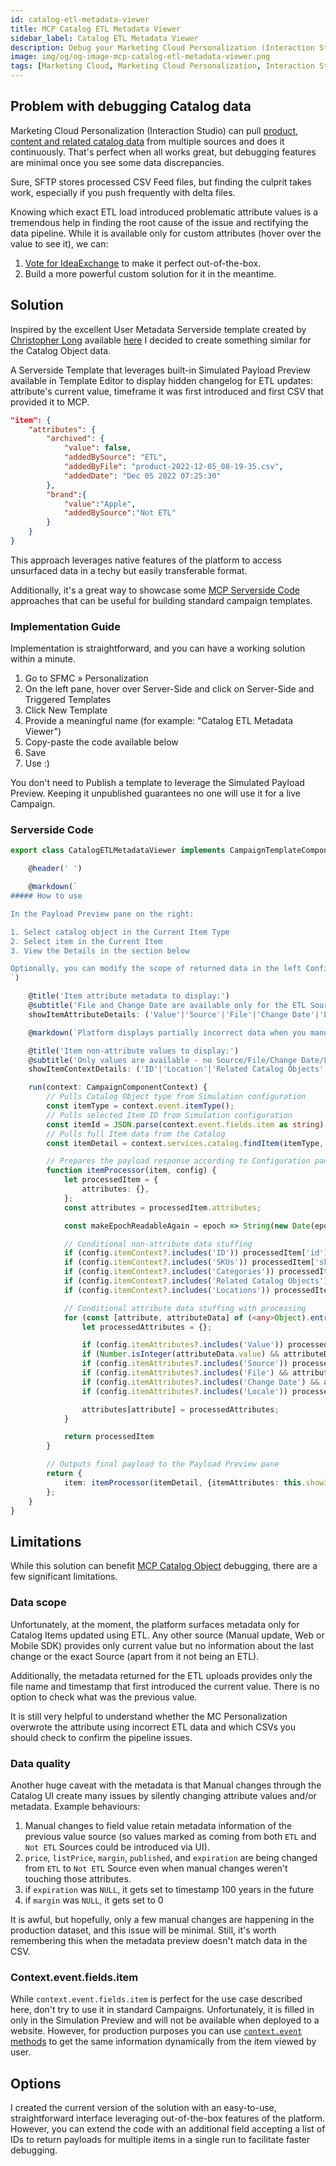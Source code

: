 ```yaml
---
id: catalog-etl-metadata-viewer
title: MCP Catalog ETL Metadata Viewer
sidebar_label: Catalog ETL Metadata Viewer
description: Debug your Marketing Cloud Personalization (Interaction Studio) Catalog Object Item attributes with the power of Serverside Code.
image: img/og/og-image-mcp-catalog-etl-metadata-viewer.png
tags: [Marketing Cloud, Marketing Cloud Personalization, Interaction Studio, TypeScript, Data Management]
---
```



<LeadText content="Debug your Marketing Cloud Personalization (Interaction Studio) Catalog Object Item attributes with the power of Serverside Code." />

## Problem with debugging Catalog data

Marketing Cloud Personalization (Interaction Studio) can pull [product, content and related catalog data](../mcp-catalog-architecture.mdx) from multiple sources and does it continuously. That's perfect when all works great, but debugging features are minimal once you see some data discrepancies.

Sure, SFTP stores processed CSV Feed files, but finding the culprit takes work, especially if you push frequently with delta files.

Knowing which exact ETL load introduced problematic attribute values is a tremendous help in finding the root cause of the issue and rectifying the data pipeline. While it is available only for custom attributes (hover over the value to see it), we can:

1. [Vote for IdeaExchange](https://ideas.salesforce.com/s/idea/a0B8W00000NWbmJUAT/full-mcp-catalog-metadata-visibility) to make it perfect out-of-the-box.
2. Build a more powerful custom solution for it in the meantime.

## Solution

Inspired by the excellent User Metadata Serverside template created by [Christopher Long](https://www.linkedin.com/in/christopherlong/) available [here](https://github.com/christopher-longSFDC/mcp/wiki/Serverside-Templates) I decided to create something similar for the Catalog Object data.

A Serverside Template that leverages built-in Simulated Payload Preview available in Template Editor to display hidden changelog for ETL updates: attribute's current value, timeframe it was first introduced and first CSV that provided it to MCP.

```json title="Example response"
"item": {
    "attributes": {
        "archived": {
            "value": false,
            "addedBySource": "ETL",
            "addedByFile": "product-2022-12-05_08-19-35.csv",
            "addedDate": "Dec 05 2022 07:25:30"
        },
        "brand":{
            "value":"Apple",
            "addedBySource":"Not ETL"
        }
    }
}
```

This approach leverages native features of the platform to access unsurfaced data in a techy but easily transferable format.

Additionally, it's a great way to showcase some [MCP Serverside Code](../mcp-serverside-code-basics.mdx) approaches that can be useful for building standard campaign templates.

### Implementation Guide

Implementation is straightforward, and you can have a working solution within a minute.

1. Go to SFMC » Personalization
2. On the left pane, hover over Server-Side and click on Server-Side and Triggered Templates
3. Click New Template
4. Provide a meaningful name (for example: "Catalog ETL Metadata Viewer")
5. Copy-paste the code available below
6. Save
7. Use :)

You don't need to Publish a template to leverage the Simulated Payload Preview. Keeping it unpublished guarantees no one will use it for a live Campaign.

### Serverside Code

```ts
export class CatalogETLMetadataViewer implements CampaignTemplateComponent {

    @header(' ')

    @markdown(`
##### How to use

In the Payload Preview pane on the right:

1. Select catalog object in the Current Item Type
2. Select item in the Current Item
3. View the Details in the section below

Optionally, you can modify the scope of returned data in the left Configuration pane.
`)

    @title('Item attribute metadata to display:')
    @subtitle('File and Change Date are available only for the ETL Source.')
    showItemAttributeDetails: ('Value'|'Source'|'File'|'Change Date'|'Locale')[] = ['Value', 'Source', 'File', 'Change Date'];

    @markdown(`Platform displays partially incorrect data when you manually Save Item in the Catalog, learn more [here](https://mateuszdabrowski.pl/docs/interaction-studio/snippets/mcp-catalog-etl-metadata-viewer/).`)

    @title('Item non-attribute values to display:')
    @subtitle('Only values are available - no Source/File/Change Date/Locale data is exposed by the platform.')
    showItemContextDetails: ('ID'|'Location'|'Related Catalog Objects'|'Categories'|'SKUs')[];

    run(context: CampaignComponentContext) {
        // Pulls Catalog Object type from Simulation configuration
        const itemType = context.event.itemType();
        // Pulls selected Item ID from Simulation configuration
        const itemId = JSON.parse(context.event.fields.item as string)._id.value;
        // Pulls full Item data from the Catalog
        const itemDetail = context.services.catalog.findItem(itemType, itemId);

        // Prepares the payload response according to Configuration pane
        function itemProcessor(item, config) {
            let processedItem = {
                attributes: {},
            };
            const attributes = processedItem.attributes;

            const makeEpochReadableAgain = epoch => String(new Date(epoch)).substring(4, 24);

            // Conditional non-attribute data stuffing
            if (config.itemContext?.includes('ID')) processedItem['id'] = item.id;
            if (config.itemContext?.includes('SKUs')) processedItem['skus'] = item.skus;
            if (config.itemContext?.includes('Categories')) processedItem['categories'] = item.categories;
            if (config.itemContext?.includes('Related Catalog Objects')) processedItem['relatedCatalogObjects'] = item.dimensions;
            if (config.itemContext?.includes('Locations')) processedItem['locations'] = item.locations;

            // Conditional attribute data stuffing with processing
            for (const [attribute, attributeData] of (<any>Object).entries(item.attributes)) {
                let processedAttributes = {};

                if (config.itemAttributes?.includes('Value')) processedAttributes['value'] = attributeData.value;
                if (Number.isInteger(attributeData.value) && attributeData.value > 10e10) processedAttributes['readableValue'] = makeEpochReadableAgain(attributeData.value);
                if (config.itemAttributes?.includes('Source')) processedAttributes['addedBySource'] = attributeData.metadata?.origin || 'Not ETL';
                if (config.itemAttributes?.includes('File') && attributeData.metadata?.origin === 'ETL' ) processedAttributes['addedByFile'] = attributeData.metadata?.provider.substring(16);
                if (config.itemAttributes?.includes('Change Date') && attributeData.metadata?.origin === 'ETL' ) processedAttributes['addedDate'] = makeEpochReadableAgain(attributeData.metadata?.lastUpdated);
                if (config.itemAttributes?.includes('Locale')) processedAttributes['locale'] = attributeData.locale;

                attributes[attribute] = processedAttributes;
            }

            return processedItem
        }

        // Outputs final payload to the Payload Preview pane
        return {
            item: itemProcessor(itemDetail, {itemAttributes: this.showItemAttributeDetails, itemContext: this.showItemContextDetails}),
        };
    }
}
```

## Limitations

While this solution can benefit [MCP Catalog Object](../mcp-catalog-architecture.mdx) debugging, there are a few significant limitations.

### Data scope

Unfortunately, at the moment, the platform surfaces metadata only for Catalog Items updated using ETL. Any other source (Manual update, Web or Mobile SDK) provides only current value but no information about the last change or the exact Source (apart from it not being an ETL).

Additionally, the metadata returned for the ETL uploads provides only the file name and timestamp that first introduced the current value. There is no option to check what was the previous value.

It is still very helpful to understand whether the MC Personalization overwrote the attribute using incorrect ETL data and which CSVs you should check to confirm the pipeline issues.

### Data quality

Another huge caveat with the metadata is that Manual changes through the Catalog UI create many issues by silently changing attribute values and/or metadata. Example behaviours:

1. Manual changes to field value retain metadata information of the previous value source (so values marked as coming from both `ETL` and `Not ETL` Sources could be introduced via UI).
2. `price`, `listPrice`, `margin`, `published`, and `expiration` are being changed from `ETL` to `Not ETL` Source even when manual changes weren't touching those attributes.
3. if `expiration` was `NULL`, it gets set to timestamp 100 years in the future
4. if `margin` was `NULL`, it gets set to 0

It is awful, but hopefully, only a few manual changes are happening in the production dataset, and this issue will be minimal. Still, it's worth remembering this when the metadata preview doesn't match data in the CSV.

### Context.event.fields.item

While `context.event.fields.item` is perfect for the use case described here, don't try to use it in standard Campaigns. Unfortunately, it is filled in only in the Simulation Preview and will not be available when deployed to a website. However, for production purposes you can use [`context.event` methods](../mcp-serverside-code-context.mdx#event-methods) to get the same information dynamically from the item viewed by user.

## Options

I created the current version of the solution with an easy-to-use, straightforward interface leveraging out-of-the-box features of the platform. However, you can extend the code with an additional field accepting a list of IDs to return payloads for multiple items in a single run to facilitate faster debugging.
